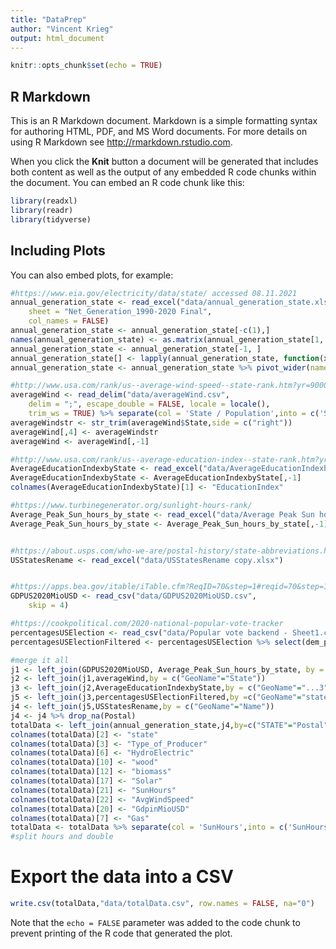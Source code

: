 ```yaml
---
title: "DataPrep"
author: "Vincent Krieg"
output: html_document
---
```


```r
knitr::opts_chunk$set(echo = TRUE)
```

## R Markdown

This is an R Markdown document. Markdown is a simple formatting syntax for authoring HTML, PDF, and MS Word documents. For more details on using R Markdown see <http://rmarkdown.rstudio.com>.

When you click the **Knit** button a document will be generated that includes both content as well as the output of any embedded R code chunks within the document. You can embed an R code chunk like this:

```r
library(readxl)
library(readr)
library(tidyverse)
```

## Including Plots

You can also embed plots, for example:

```r
#https://www.eia.gov/electricity/data/state/ accessed 08.11.2021
annual_generation_state <- read_excel("data/annual_generation_state.xls", 
    sheet = "Net_Generation_1990-2020 Final", 
    col_names = FALSE)
annual_generation_state <- annual_generation_state[-c(1),]
names(annual_generation_state) <- as.matrix(annual_generation_state[1, ])
annual_generation_state <- annual_generation_state[-1, ]
annual_generation_state[] <- lapply(annual_generation_state, function(x) type.convert(as.character(x)))
annual_generation_state <- annual_generation_state %>% pivot_wider(names_from = `ENERGY SOURCE`, values_from = `GENERATION (Megawatthours)`)


```

```r
#http://www.usa.com/rank/us--average-wind-speed--state-rank.htm?yr=9000&dis=50&wist=&plow=&phigh= accessed 08.11.2021
averageWind <- read_delim("data/averageWind.csv", 
    delim = ";", escape_double = FALSE, locale = locale(), 
    trim_ws = TRUE) %>% separate(col = 'State / Population',into = c('State','Population'),sep = "/") %>% separate(col = 'Average Wind Speed ▼',into = c('Average Wind Speed','UnitWind'),sep = " ") 
averageWindstr <- str_trim(averageWind$State,side = c("right"))
averageWind[,4] <- averageWindstr
averageWind <- averageWind[,-1]

```
```r
#http://www.usa.com/rank/us--average-education-index--state-rank.htm?yr=9000&dis=50&wist=&plow=&phigh=
AverageEducationIndexbyState <- read_excel("data/AverageEducationIndexbyState copy.xlsx")
AverageEducationIndexbyState <- AverageEducationIndexbyState[,-1]
colnames(AverageEducationIndexbyState)[1] <- "EducationIndex"

#https://www.turbinegenerator.org/sunlight-hours-rank/
Average_Peak_Sun_hours_by_state <- read_excel("data/Average Peak Sun hours by state copy.xlsx")
Average_Peak_Sun_hours_by_state <- Average_Peak_Sun_hours_by_state[,-1]


#https://about.usps.com/who-we-are/postal-history/state-abbreviations.htm
USStatesRename <- read_excel("data/USStatesRename copy.xlsx")


#https://apps.bea.gov/itable/iTable.cfm?ReqID=70&step=1#reqid=70&step=1&isuri=1
GDPUS2020MioUSD <- read_csv("data/GDPUS2020MioUSD.csv", 
    skip = 4)

#https://cookpolitical.com/2020-national-popular-vote-tracker
percentagesUSElection <- read_csv("data/Popular vote backend - Sheet1.csv")
percentagesUSElectionFiltered <- percentagesUSElection %>% select(dem_percent,rep_percent,state) %>% mutate(dem_percent = as.double(str_remove(dem_percent,"%"))) %>% mutate(rep_percent = as.double(str_remove(rep_percent,"%")))

```
```r
#merge it all
j1 <- left_join(GDPUS2020MioUSD, Average_Peak_Sun_hours_by_state, by = c("GeoName"="State"))
j2 <- left_join(j1,averageWind,by = c("GeoName"="State"))
j3 <- left_join(j2,AverageEducationIndexbyState,by = c("GeoName"="...3"))
j5 <- left_join(j3,percentagesUSElectionFiltered,by =c("GeoName"="state"))
j4 <- left_join(j5,USStatesRename,by = c("GeoName"="Name"))
j4 <- j4 %>% drop_na(Postal)
totalData <- left_join(annual_generation_state,j4,by=c("STATE"="Postal"))
colnames(totalData)[2] <- "state"
colnames(totalData)[3] <- "Type_of_Producer"
colnames(totalData)[6] <- "HydroElectric"
colnames(totalData)[10] <- "wood"
colnames(totalData)[12] <- "biomass"
colnames(totalData)[17] <- "Solar"
colnames(totalData)[21] <- "SunHours"
colnames(totalData)[22] <- "AvgWindSpeed"
colnames(totalData)[20] <- "GdpinMioUSD"
colnames(totalData)[7] <- "Gas"
totalData <- totalData %>% separate(col = 'SunHours',into = c('SunHours','sunUnit'),sep = " ")
#split hours and double
```
# Export the data into a CSV

```r
write.csv(totalData,"data/totalData.csv", row.names = FALSE, na="0")
```

Note that the `echo = FALSE` parameter was added to the code chunk to prevent printing of the R code that generated the plot.
